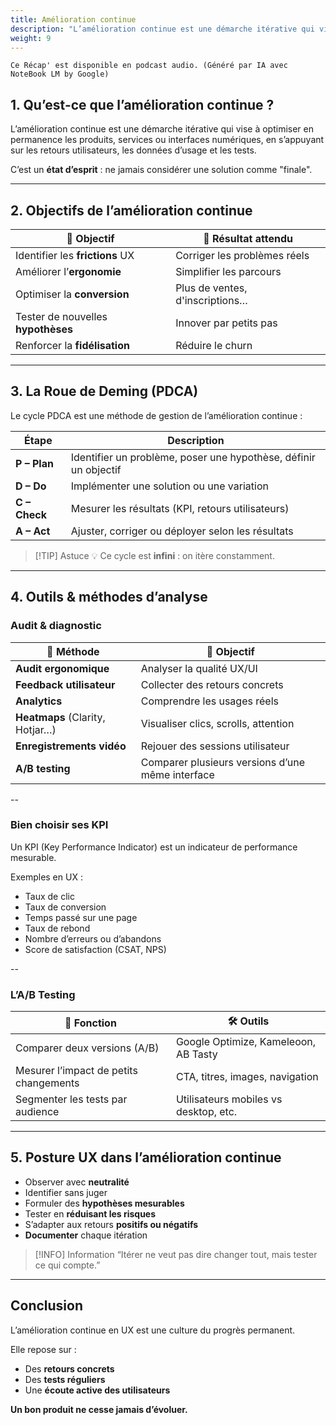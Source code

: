 ```yaml
---
title: Amélioration continue
description: "L’amélioration continue est une démarche itérative qui vise à optimiser en permanence les produits, services ou interfaces numériques, en s’appuyant sur les retours utilisateurs, les données d’usage et les tests."
weight: 9
---
```



`Ce Récap' est disponible en podcast audio. (Généré par IA avec NoteBook LM by Google)`

<SrtPlayer
  client:only="react"
  audioSrc="/podcasts/continuous-improvement.m4a"
  srtUrl="/podcasts/continuous-improvement.srt"
/>

## 1. Qu’est-ce que l’amélioration continue ?

L’amélioration continue est une démarche itérative qui vise à optimiser en permanence les produits, services ou interfaces numériques, en s’appuyant sur les retours utilisateurs, les données d’usage et les tests.

C’est un **état d’esprit** : ne jamais considérer une solution comme "finale".

---

## 2. Objectifs de l’amélioration continue

| 🎯 Objectif                        | 🔧 Résultat attendu             |
| ---------------------------------- | ------------------------------- |
| Identifier les **frictions** UX    | Corriger les problèmes réels    |
| Améliorer l’**ergonomie**          | Simplifier les parcours         |
| Optimiser la **conversion**        | Plus de ventes, d'inscriptions… |
| Tester de nouvelles **hypothèses** | Innover par petits pas          |
| Renforcer la **fidélisation**      | Réduire le churn                |

---

## 3. La Roue de Deming (PDCA)

Le cycle PDCA est une méthode de gestion de l’amélioration continue :

| Étape         | Description                                                      |
| ------------- | ---------------------------------------------------------------- |
| **P – Plan**  | Identifier un problème, poser une hypothèse, définir un objectif |
| **D – Do**    | Implémenter une solution ou une variation                        |
| **C – Check** | Mesurer les résultats (KPI, retours utilisateurs)                |
| **A – Act**   | Ajuster, corriger ou déployer selon les résultats                |

> [!TIP] Astuce
> 💡 Ce cycle est **infini** : on itère constamment.

---

## 4. Outils & méthodes d’analyse

### Audit & diagnostic

| 🔧 Méthode                      | 🎯 Objectif                                      |
| ------------------------------- | ------------------------------------------------ |
| **Audit ergonomique**           | Analyser la qualité UX/UI                        |
| **Feedback utilisateur**        | Collecter des retours concrets                   |
| **Analytics**                   | Comprendre les usages réels                      |
| **Heatmaps** (Clarity, Hotjar…) | Visualiser clics, scrolls, attention             |
| **Enregistrements vidéo**       | Rejouer des sessions utilisateur                 |
| **A/B testing**                 | Comparer plusieurs versions d’une même interface |

--

### Bien choisir ses KPI

Un KPI (Key Performance Indicator) est un indicateur de performance mesurable.

Exemples en UX :

- Taux de clic
- Taux de conversion
- Temps passé sur une page
- Taux de rebond
- Nombre d’erreurs ou d’abandons
- Score de satisfaction (CSAT, NPS)

--

### L’A/B Testing

| 📌 Fonction                            | 🛠 Outils                              |
| -------------------------------------- | ------------------------------------- |
| Comparer deux versions (A/B)           | Google Optimize, Kameleoon, AB Tasty  |
| Mesurer l’impact de petits changements | CTA, titres, images, navigation       |
| Segmenter les tests par audience       | Utilisateurs mobiles vs desktop, etc. |

---

## 5. Posture UX dans l’amélioration continue

- Observer avec **neutralité**
- Identifier sans juger
- Formuler des **hypothèses mesurables**
- Tester en **réduisant les risques**
- S’adapter aux retours **positifs ou négatifs**
- **Documenter** chaque itération

> [!INFO] Information
> “Itérer ne veut pas dire changer tout, mais tester ce qui compte.”

---

## Conclusion

L’amélioration continue en UX est une culture du progrès permanent.

Elle repose sur :

- Des **retours concrets**
- Des **tests réguliers**
- Une **écoute active des utilisateurs**

**Un bon produit ne cesse jamais d’évoluer.**

```

```
